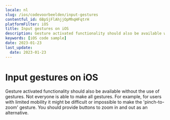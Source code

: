 ```yaml
---
locale: nl
slug: /ios/codevoorbeelden/input-gestures
contentful_id: 6BpSjFlAhjjOpMhqHFqtrH
platformFilter: iOS
title: Input gestures on iOS
description: Gesture activated functionality should also be available without the use of gestures.
keywords: [iOS code sample]
date: 2023-01-23
last_update:
  date: 2023-01-23
---
```


# Input gestures on iOS

Gesture activated functionality should also be available without the use of gestures. Not everyone is able to make all gestures. For example, for users with limited mobility it might be difficult or impossible to make the 'pinch-to-zoom' gesture. You should provide buttons to zoom in and out as an alternative.

<CodeSample id="input-gestures" locale="nl" platform="ios"/>
